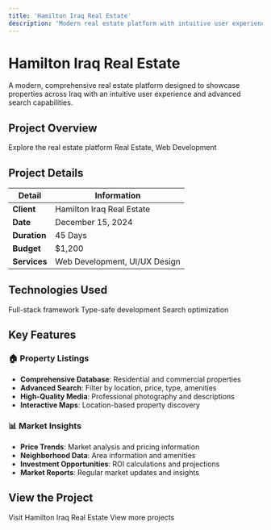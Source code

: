 ```yaml
---
title: 'Hamilton Iraq Real Estate'
description: 'Modern real estate platform with intuitive user experience and comprehensive property listings'
---
```


# Hamilton Iraq Real Estate

A modern, comprehensive real estate platform designed to showcase properties across Iraq with an intuitive user experience and advanced search capabilities.

## Project Overview

<CardGroup cols={2}>
  <Card title="Live Platform" icon="globe" href="https://hamiltoniq.com/">
    Explore the real estate platform
  </Card>
  <Card title="Category" icon="building">
    Real Estate, Web Development
  </Card>
</CardGroup>

## Project Details

| Detail | Information |
|--------|-------------|
| **Client** | Hamilton Iraq Real Estate |
| **Date** | December 15, 2024 |
| **Duration** | 45 Days |
| **Budget** | $1,200 |
| **Services** | Web Development, UI/UX Design |

## Technologies Used

<CardGroup cols={3}>
  <Card title="Next.js" icon="nextjs">
    Full-stack framework
  </Card>
  <Card title="TypeScript" icon="code">
    Type-safe development
  </Card>
  <Card title="SEO" icon="search">
    Search optimization
  </Card>
</CardGroup>

## Key Features

### 🏠 **Property Listings**
- **Comprehensive Database**: Residential and commercial properties
- **Advanced Search**: Filter by location, price, type, amenities
- **High-Quality Media**: Professional photography and descriptions
- **Interactive Maps**: Location-based property discovery

### 📊 **Market Insights**
- **Price Trends**: Market analysis and pricing information
- **Neighborhood Data**: Area information and amenities
- **Investment Opportunities**: ROI calculations and projections
- **Market Reports**: Regular market updates and insights

## View the Project

<CardGroup cols={2}>
  <Card title="Live Platform" icon="globe" href="https://hamiltoniq.com/">
    Visit Hamilton Iraq Real Estate
  </Card>
  <Card title="Portfolio" icon="briefcase" href="https://abdalkader.dev/projects">
    View more projects
  </Card>
</CardGroup>